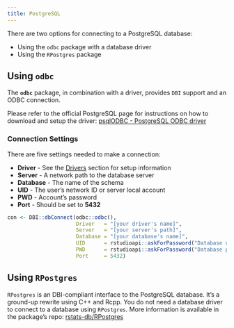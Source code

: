 ```yaml
---
title: PostgreSQL
---
```


There are two options for connecting to a PostgreSQL database:

- Using the `odbc` package with a database driver
- Using the `RPostgres`  package

## Using `odbc`

The **`odbc`** package, in combination with a driver, provides `DBI` support and an ODBC connection.

Please refer to the official PostgreSQL page for instructions on how to download and setup the driver: [psqlODBC - PostgreSQL ODBC driver](https://odbc.postgresql.org/)


### Connection Settings

There are five settings needed to make a connection:

  - **Driver** - See the [Drivers](drivers) section for setup information 
  - **Server** - A network path to the database server
  - **Database** - The name of the schema
  - **UID** - The user's network ID or server local account
  - **PWD** - Account's password
  - **Port** - Should be set to **5432**

```r

con <- DBI::dbConnect(odbc::odbc(),
                      Driver   = "[your driver's name]",
                      Server   = "[your server's path]",
                      Database = "[your database's name]",
                      UID      = rstudioapi::askForPassword("Database user"),
                      PWD      = rstudioapi::askForPassword("Database password")
                      Port     = 5432)

```

## Using `RPostgres`

`RPostgres` is an DBI-compliant interface to the PostgreSQL database. It's a ground-up rewrite using C++ and Rcpp.  You do not need a database driver to connect to a database using `RPostgres`. More information is available in the package's repo: [rstats-db/RPostgres](https://github.com/rstats-db/RPostgres)


